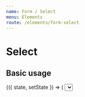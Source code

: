 ```yaml
---
name: Form / Select
menu: Elements
route: /elements/form-select
---
```



# Select


## Basic usage

<Playground>
    <State initial={{
        title: 'hey',
        align: 'left',
        list: [
            {
                title: 'Hello World',
            }
        ] }}
    >
        {({ state, setState }) => (
            <Select {...state} />
        )}
    </State>
</Playground>

## API

<Props of={Select} />